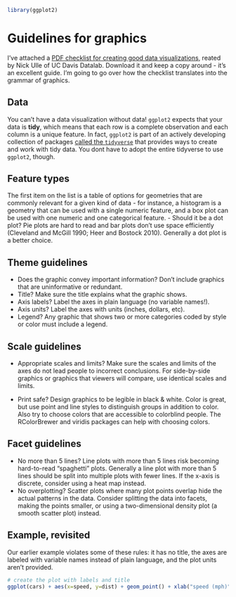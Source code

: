 ```r
library(ggplot2)
```

# Guidelines for graphics

I've attached a [PDF checklist for creating good data
visualizations](img/graphics_checklist.pdf), reated by Nick Ulle of UC
Davis Datalab. Download it and keep a copy around - it's an excellent
guide. I'm going to go over how the checklist translates into the
grammar of graphics.

## Data
You can't have a data visualization without data! `ggplot2` expects that your data is **tidy**, which means that each row is a complete observation and each column is a unique feature. In fact, `ggplot2` is part of an actively developing collection of packages [called the `tidyverse`](https://tidyverse.org) that provides ways to create and work with tidy data. You dont have to adopt the entire tidyverse to use `ggplot2`, though.

## Feature types

The first item on the list is a table of options for geometries that are commonly relevant for a given kind of data - for instance, a histogram is a geometry that can be used with a single numeric feature, and a box plot can be used with one numeric and one categorical feature.
 - Should it be a dot plot? Pie plots are hard
to read and bar plots don't use space efficiently (Cleveland and McGill
1990; Heer and Bostock 2010). Generally a dot plot is a better choice.

## Theme guidelines
 - Does the
graphic convey important information? Don't include graphics that are
uninformative or redundant. 
 - Title? Make sure the title explains what
the graphic shows. 
 - Axis labels? Label the axes in plain language (no
variable names!). 
 - Axis units? Label the axes with units (inches,
dollars, etc). 
 - Legend? Any graphic that shows two or more categories
coded by style or color must include a legend. 


## Scale guidelines
 - Appropriate scales and
limits? Make sure the scales and limits of the axes do not lead people
to incorrect conclusions. For side-by-side graphics or graphics that
viewers will compare, use identical scales and limits. 

 - Print safe? Design graphics to be legible in black & white. Color is
great, but use point and line styles to distinguish groups in addition
to color. Also try to choose colors that are accessible to colorblind
people. The RColorBrewer and viridis packages can help with choosing
colors.


## Facet guidelines
 - No more than 5 lines? Line plots with
more than 5 lines risk becoming hard-to-read "spaghetti" plots.
Generally a line plot with more than 5 lines should be split into
multiple plots with fewer lines. If the x-axis is discrete, consider
using a heat map instead. 
 - No overplotting?
Scatter plots where many plot points overlap hide the actual patterns in
the data. Consider splitting the data into facets, making the points smaller, or using a two-dimensional density plot (a smooth scatter plot) instead. 


## Example, revisited
Our earlier example violates some of these rules: it has no title, the axes are labeled with variable names instead of plain language, and the plot units aren't provided.

```r
# create the plot with labels and title
ggplot(cars) + aes(x=speed, y=dist) + geom_point() + xlab("speed (mph)") + ylab("stopping distance (feet)") + ggtitle("Stopping distance")
```